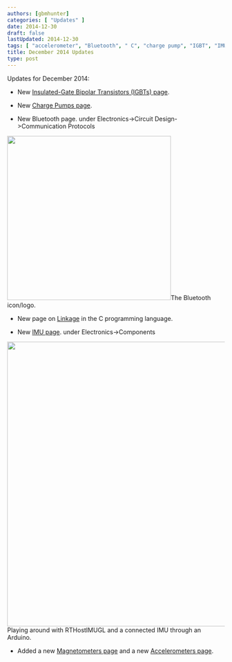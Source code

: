 ```yaml
---
authors: [gbmhunter]
categories: [ "Updates" ]
date: 2014-12-30
draft: false
lastUpdated: 2014-12-30
tags: [ "accelerometer", "Bluetooth", " C", "charge pump", "IGBT", "IMU", "linkage", "Linux", "magnetometer", "transistor" ] 
title: December 2014 Updates
type: post
---
```



Updates for December 2014:

* New [Insulated-Gate Bipolar Transistors (IGBTs) page](/electronics/components/transistors/insulated-gate-bipolar-transistors-igbts/).

* New [Charge Pumps page](/electronics/components/power-regulators/charge-pumps).

* New Bluetooth page. under Electronics->Circuit Design->Communication Protocols



<Image src={bluetooth_4_0_icon} width="379px">The Bluetooth icon/logo.</Image>

* New page on [Linkage](/programming/languages/c/linkage) in the C programming language.

* New [IMU page](/electronics/components/sensors/inertial-measurement-units-imus). under Electronics->Components



<Image src={screenshot_playing_around_with_rthostimugl} width="657px">Playing around with RTHostIMUGL and a connected IMU through an Arduino.</Image>

* Added a new [Magnetometers page](/electronics/components/sensors/magnetometers/) and a new [Accelerometers page](/electronics/components/sensors/accelerometers/).